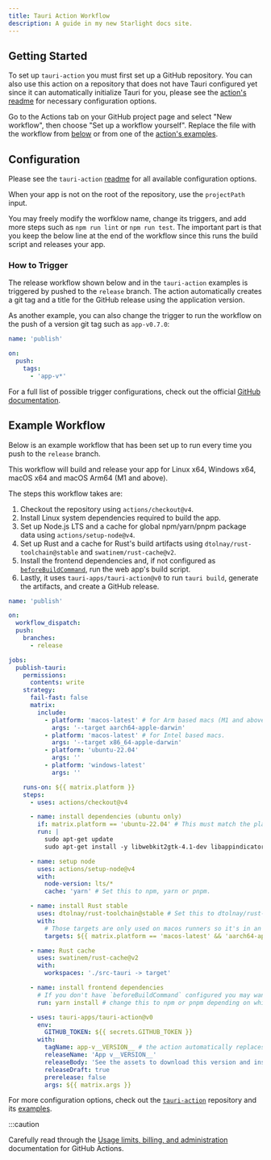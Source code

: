 ```yaml
---
title: Tauri Action Workflow
description: A guide in my new Starlight docs site.
---
```

## Getting Started

To set up `tauri-action` you must first set up a GitHub repository. You can also use this action on a repository that does not have Tauri configured yet since it can automatically initialize Tauri for you, please see the [action's readme](https://github.com/tauri-apps/tauri-action/#project-initialization) for necessary configuration options.

Go to the Actions tab on your GitHub project page and select "New workflow", then choose "Set up a workflow yourself". Replace the file with the workflow from [below](#example-workflow) or from one of the [action's examples](https://github.com/tauri-apps/tauri-action/tree/dev/examples).

## Configuration

Please see the `tauri-action` [readme](https://github.com/tauri-apps/tauri-action/#inputs) for all available configuration options.

When your app is not on the root of the repository, use the `projectPath` input.

You may freely modify the worfklow name, change its triggers, and add more steps such as `npm run lint` or `npm run test`. The important part is that you keep the below line at the end of the workflow since this runs the build script and releases your app.

### How to Trigger

The release workflow shown below and in the `tauri-action` examples is triggered by pushed to the `release` branch. The action automatically creates a git tag and a title for the GitHub release using the application version.

As another example, you can also change the trigger to run the workflow on the push of a version git tag such as `app-v0.7.0`:

```yaml
name: 'publish'

on:
  push:
    tags:
      - 'app-v*'
```

For a full list of possible trigger configurations, check out the official [GitHub documentation](https://docs.github.com/en/actions/using-workflows/events-that-trigger-workflows).

## Example Workflow

Below is an example workflow that has been set up to run every time you push to the `release` branch.

This workflow will build and release your app for Linux x64, Windows x64, macOS x64 and macOS Arm64 (M1 and above).

The steps this workflow takes are:

1. Checkout the repository using `actions/checkout@v4`.
2. Install Linux system dependencies required to build the app.
3. Set up Node.js LTS and a cache for global npm/yarn/pnpm package data using `actions/setup-node@v4`.
4. Set up Rust and a cache for Rust's build artifacts using `dtolnay/rust-toolchain@stable` and `swatinem/rust-cache@v2`.
5. Install the frontend dependencies and, if not configured as [`beforeBuildCommand`](../../reference/config.md#beforebuildcommand), run the web app's build script.
6. Lastly, it uses `tauri-apps/tauri-action@v0` to run `tauri build`, generate the artifacts, and create a GitHub release.

```yaml
name: 'publish'

on:
  workflow_dispatch:
  push:
    branches:
      - release

jobs:
  publish-tauri:
    permissions:
      contents: write
    strategy:
      fail-fast: false
      matrix:
        include:
          - platform: 'macos-latest' # for Arm based macs (M1 and above).
            args: '--target aarch64-apple-darwin'
          - platform: 'macos-latest' # for Intel based macs.
            args: '--target x86_64-apple-darwin'
          - platform: 'ubuntu-22.04'
            args: ''
          - platform: 'windows-latest'
            args: ''

    runs-on: ${{ matrix.platform }}
    steps:
      - uses: actions/checkout@v4

      - name: install dependencies (ubuntu only)
        if: matrix.platform == 'ubuntu-22.04' # This must match the platform value defined above.
        run: |
          sudo apt-get update
          sudo apt-get install -y libwebkit2gtk-4.1-dev libappindicator3-dev librsvg2-dev patchelf

      - name: setup node
        uses: actions/setup-node@v4
        with:
          node-version: lts/*
          cache: 'yarn' # Set this to npm, yarn or pnpm.

      - name: install Rust stable
        uses: dtolnay/rust-toolchain@stable # Set this to dtolnay/rust-toolchain@nightly
        with:
          # Those targets are only used on macos runners so it's in an `if` to slightly speed up windows and linux builds.
          targets: ${{ matrix.platform == 'macos-latest' && 'aarch64-apple-darwin,x86_64-apple-darwin' || '' }}

      - name: Rust cache
        uses: swatinem/rust-cache@v2
        with:
          workspaces: './src-tauri -> target'

      - name: install frontend dependencies
        # If you don't have `beforeBuildCommand` configured you may want to build your frontend here too.
        run: yarn install # change this to npm or pnpm depending on which one you use.

      - uses: tauri-apps/tauri-action@v0
        env:
          GITHUB_TOKEN: ${{ secrets.GITHUB_TOKEN }}
        with:
          tagName: app-v__VERSION__ # the action automatically replaces \_\_VERSION\_\_ with the app version.
          releaseName: 'App v__VERSION__'
          releaseBody: 'See the assets to download this version and install.'
          releaseDraft: true
          prerelease: false
          args: ${{ matrix.args }}
```

For more configuration options, check out the [`tauri-action`](https://github.com/tauri-apps/tauri-action) repository and its [examples](https://github.com/tauri-apps/tauri-action/blob/dev/examples/).

:::caution

Carefully read through the [Usage limits, billing, and administration](https://docs.github.com/en/actions/learn-github-actions/usage-limits-billing-and-administration) documentation for GitHub Actions.
